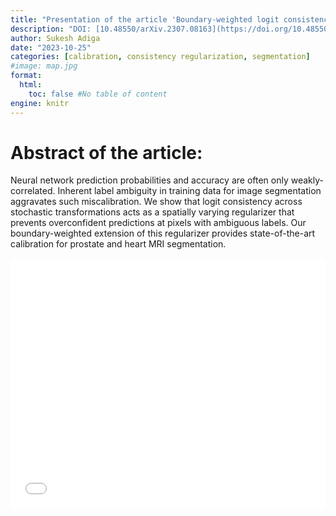 ```yaml
---
title: "Presentation of the article 'Boundary-weighted logit consistency improves calibration of segmentation networks'"
description: "DOI: [10.48550/arXiv.2307.08163](https://doi.org/10.48550/arXiv.2307.08163){target='_blank'}"
author: Sukesh Adiga
date: "2023-10-25"
categories: [calibration, consistency regularization, segmentation]
#image: map.jpg
format:
  html:
    toc: false #No table of content
engine: knitr
---
```


# Abstract of the article:

Neural network prediction probabilities and accuracy are often only weakly-correlated. Inherent label ambiguity in training data for image segmentation aggravates such miscalibration. We show that logit consistency across stochastic transformations acts as a spatially varying regularizer that prevents overconfident predictions at pixels with ambiguous labels. Our boundary-weighted extension of this regularizer provides state-of-the-art calibration for prostate and heart MRI segmentation. 



![](../../pdfs/2023_10_25_Sukesh_LogitConsistency.pdf){width=100% height=400}